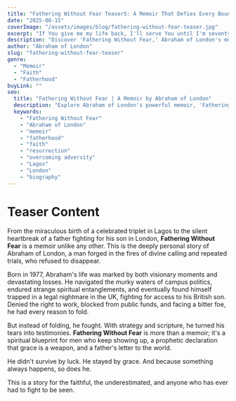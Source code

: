 ```yaml
---
title: "Fathering Without Fear TeaserS: A Memoir That Defies Every Boundary"
date: "2025-08-15"
coverImage: "/assets/images/blog/fathering-without-fear-teaser.jpg"
excerpt: "If You give me my life back, I'll serve You until I'm seventy-five. This was the desperate prayer of an eight-year-old boy who died and miraculously came back. But some promises demand a price far greater than one can imagine."
description: "Discover 'Fathering Without Fear,' Abraham of London's memoir of resurrection, unyielding purpose, and fathering against all odds."
author: "Abraham of London"
slug: "fathering-without-fear-teaser"
genre:
  - "Memoir"
  - "Faith"
  - "Fatherhood"
buyLink: ""
seo:
  title: "Fathering Without Fear | A Memoir by Abraham of London"
  description: "Explore Abraham of London's powerful memoir, 'Fathering Without Fear,' a story of relentless resurrection, unyielding purpose, and fathering against all odds."
  keywords:
    - "Fathering Without Fear"
    - "Abraham of London"
    - "memoir"
    - "fatherhood"
    - "faith"
    - "resurrection"
    - "overcoming adversity"
    - "Lagos"
    - "London"
    - "biography"
---
```


# Teaser Content

From the miraculous birth of a celebrated triplet in Lagos to the silent heartbreak of a father fighting for his son in London, **Fathering Without Fear** is a memoir unlike any other. This is the deeply personal story of Abraham of London, a man forged in the fires of divine calling and repeated trials, who refused to disappear.

Born in 1977, Abraham's life was marked by both visionary moments and devastating losses. He navigated the murky waters of campus politics, endured strange spiritual entanglements, and eventually found himself trapped in a legal nightmare in the UK, fighting for access to his British son. Denied the right to work, blocked from public funds, and facing a bitter foe, he had every reason to fold.

But instead of folding, he fought. With strategy and scripture, he turned his tears into testimonies. **Fathering Without Fear** is more than a memoir; it's a spiritual blueprint for men who keep showing up, a prophetic declaration that grace is a weapon, and a father's letter to the world.

He didn't survive by luck. He stayed by grace. And because something always happens, so does he.

This is a story for the faithful, the underestimated, and anyone who has ever had to fight to be seen.

